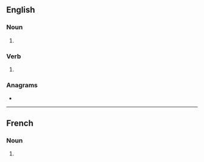 {{also|microphônes}}
==English==

===Noun===
{{head|en|noun form}}

# {{plural of|microphone|lang=en}}

===Verb===
{{head|en|verb form}}

# {{en-third-person singular of|microphone}}

===Anagrams===
* {{anagrams|en|a=cehimnooprs|spinochrome}}

----

==French==

===Noun===
{{head|fr|noun plural form|g=?}}

# {{plural of|microphone|lang=fr}}